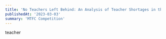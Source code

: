 ---
title: 'No Teachers Left Behind: An Analysis of Teacher Shortages in the Chicago Public School System'
publishedAt: '2023-03-03'
summary: 'MTFC Competition'
---
teacher